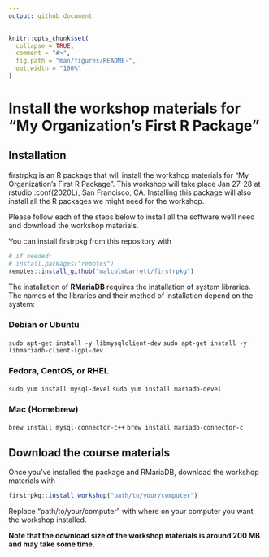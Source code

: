 ```yaml
---
output: github_document
---
```


<!-- README.md is generated from README.Rmd. Please edit that file -->

```r
knitr::opts_chunk$set(
  collapse = TRUE,
  comment = "#>",
  fig.path = "man/figures/README-",
  out.width = "100%"
)
```

# Install the workshop materials for "My Organization's First R Package" 

<!-- badges: start -->
<!-- badges: end -->

## Installation

firstrpkg is an R package that will install the workshop materials for "My Organization's First R Package". This workshop will take place Jan 27-28 at rstudio::conf(2020L), San Francisco, CA. Installing this package will also install all the R packages we might need for the workshop.

Please follow each of the steps below to install all the software we'll need and download the workshop materials.

You can install firstrpkg from this repository with

``` r
# if needed:
# install.packages("remotes")
remotes::install_github("malcolmbarrett/firstrpkg")
```

The installation of **RMariaDB** requires the installation of system libraries. The names of the libraries and their method of installation depend on the system:

### Debian or Ubuntu
`sudo apt-get install -y libmysqlclient-dev`
`sudo apt-get install -y libmariadb-client-lgpl-dev`

### Fedora, CentOS, or RHEL
`sudo yum install mysql-devel`
`sudo yum install mariadb-devel`

### Mac (Homebrew)
`brew install mysql-connector-c++`
`brew install mariadb-connector-c`

## Download the course materials

Once you've installed the package and RMariaDB, download the workshop materials with

``` r
firstrpkg::install_workshop("path/to/your/computer")
```

Replace "path/to/your/computer" with where on your computer you want the workshop installed.

**Note that the download size of the workshop materials is around 200 MB and may take some time.** 
